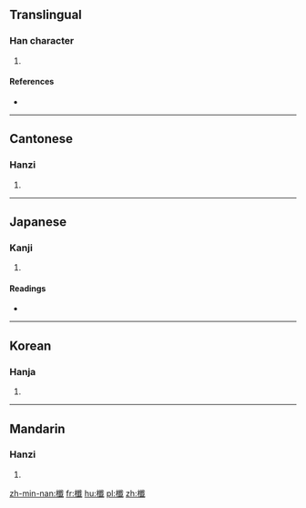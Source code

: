 ==Translingual==

===Han character===
{{Han char|rn=75|rad=木|as=17|sn=21|four=53950|canj=DOIM}}

# {{defn|Han|sort=木17}}

====References====
* {{Han ref|kx=0562.190|dkj=15889|dj=0951.010|hdz=21321.090|uh=6AFC|ud=27388|bh=F5CF|bd=62927}}

----

==Cantonese==

===Hanzi===
{{yue-hanzi|jyut=|y=jim1}}

# {{defn|lang=yue|sort=木17}}

----

==Japanese==

===Kanji===
{{ja-kanji|grade=|rs=木17}}

# {{defn|lang=ja|sort=木17}}

====Readings====
* {{ja-readings|on=[[せん]] (sen), [[しん]] (shin), [[さん]] (san)|kun=[[くさび]] (kusabi)}}

----

==Korean==

===Hanja===
{{ko-hanja|hangeul=첨|eumhun=|rv=cheom|mr=ch'ŏm|y=chem}}

# {{defn|lang=ko|sort=木17}}

----

==Mandarin==

===Hanzi===
{{cmn-hanzi|pin=[[jiān]] ([[jian1]])|wg=chien<sup>1</sup>}}

# {{defn|lang=cmn|sort=木17}}

[[zh-min-nan:櫼]]
[[fr:櫼]]
[[hu:櫼]]
[[pl:櫼]]
[[zh:櫼]]
